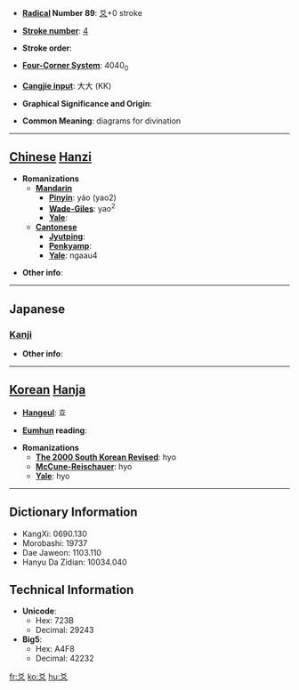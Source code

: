 * '''[[Wiktionary:Chinese radical index| Radical]] Number 89''': [[Wiktionary:Chinese radical index 爻|爻]]+0 stroke

* '''[[Wiktionary:Chinese total strokes index|Stroke number]]''': [[Wiktionary:Chinese total strokes index 4|4]]

* '''Stroke order''': 

* '''[[Wiktionary:Chinese four corner index|Four-Corner System]]''': 4040<sub>0</sub>

* '''[[Wiktionary:Chinese Cangjie index|Cangjie input]]''': 大大 (KK)

* '''Graphical Significance and Origin''': 

* '''Common Meaning''': diagrams for divination

----

== [[Chinese]] [[Hanzi]] ==

* '''Romanizations'''
** '''[[Mandarin]]'''
*** '''[[Pinyin]]''': yáo (yao2)
*** '''[[Wade-Giles]]''': yao<sup>2</sup>
*** '''[[Yale]]''': 
** '''[[Cantonese]]'''
*** '''[[Jyutping]]''':
*** '''[[Penkyamp]]''': 
*** '''[[Yale]]''': ngaau4

* '''Other info''': 

----

==Japanese==
===[[Kanji]]===
{{kanji|on readings=[[こう]] (kō)|kun readings=[[まじわる]] (majiwaru)}}

* '''Other info''':  

----

== [[Korean]] [[Hanja]] ==

* '''[[Hangeul]]''': 효

* '''[[Eumhun]] reading''': 

* '''Romanizations'''
** '''[[The 2000 South Korean Revised Romanization|The 2000 South Korean Revised]]''': hyo
** '''[[McCune-Reischauer]]''': hyo
** '''[[Yale]]''': hyo

----

== Dictionary Information ==

* KangXi: 0690.130
* Morobashi: 19737
* Dae Jaweon: 1103.110
* Hanyu Da Zidian: 10034.040

== Technical Information ==

* '''Unicode''':
** Hex: 723B
** Decimal: 29243
* '''Big5''':
** Hex: A4F8
** Decimal: 42232

[[fr:爻]]
[[ko:爻]]
[[hu:爻]]